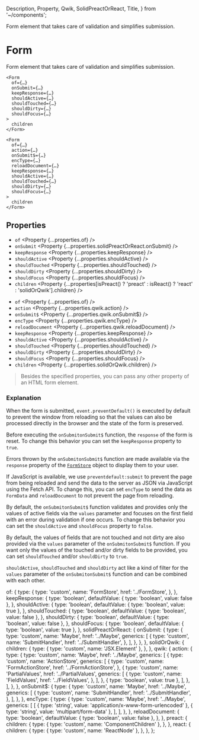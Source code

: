   Description,
  Property,
  Qwik,
  SolidPreactOrReact,
  Title,
} from '~/components';

<Title>Form</Title>
<Description>
  Form element that takes care of validation and simplifies submission.
</Description>

# Form

Form element that takes care of validation and simplifies submission.

<SolidPreactOrReact block>

```tsx
<Form
  of={…}
  onSubmit={…}
  keepResponse={…}
  shouldActive={…}
  shouldTouched={…}
  shouldDirty={…}
  shouldFocus={…}
>
  children
</Form>
```

</SolidPreactOrReact>

<Qwik block>

```tsx
<Form
  of={…}
  action={…}
  onSubmit$={…}
  encType={…}
  reloadDocument={…}
  keepResponse={…}
  shouldActive={…}
  shouldTouched={…}
  shouldDirty={…}
  shouldFocus={…}
>
  children
</Form>
```

</Qwik>

## Properties

<SolidPreactOrReact block>

- `of` <Property {...properties.of} />
- `onSubmit` <Property {...properties.solidPreactOrReact.onSubmit} />
- `keepResponse` <Property {...properties.keepResponse} />
- `shouldActive` <Property {...properties.shouldActive} />
- `shouldTouched` <Property {...properties.shouldTouched} />
- `shouldDirty` <Property {...properties.shouldDirty} />
- `shouldFocus` <Property {...properties.shouldFocus} />
- `children` <Property {...properties[isPreact() ? 'preact' : isReact() ? 'react' : 'solidOrQwik'].children} />

</SolidPreactOrReact>

<Qwik block>

- `of` <Property {...properties.of} />
- `action` <Property {...properties.qwik.action} />
- `onSubmit$` <Property {...properties.qwik.onSubmit$} />
- `encType` <Property {...properties.qwik.encType} />
- `reloadDocument` <Property {...properties.qwik.reloadDocument} />
- `keepResponse` <Property {...properties.keepResponse} />
- `shouldActive` <Property {...properties.shouldActive} />
- `shouldTouched` <Property {...properties.shouldTouched} />
- `shouldDirty` <Property {...properties.shouldDirty} />
- `shouldFocus` <Property {...properties.shouldFocus} />
- `children` <Property {...properties.solidOrQwik.children} />

</Qwik>

> Besides the specified properties, you can pass any other property of an HTML form element.

### Explanation

<SolidPreactOrReact block>

When the form is submitted, `event.preventDefault()` is executed by default to prevent the window from reloading so that the values can also be processed directly in the browser and the state of the form is preserved.

</SolidPreactOrReact>

Before executing the <SolidPreactOrReact>`onSubmit`</SolidPreactOrReact><Qwik>`onSubmit$`</Qwik> function, the `response` of the form is reset. To change this behavior you can set the `keepResponse` property to `true`.

Errors thrown by the <SolidPreactOrReact>`onSubmit`</SolidPreactOrReact><Qwik>`onSubmit$`</Qwik> function are made available via the `response` property of the <A href="../FormStore">`FormStore`</A> object to display them to your user.

<Qwik block>

If JavaScript is available, we use `preventdefault:submit` to prevent the page from being reloaded and send the data to the server as JSON via JavaScript using the Fetch API. To change this, you can set `encType` to send the data as `FormData` and `reloadDocument` to not prevent the page from reloading.

</Qwik>

By default, the <SolidPreactOrReact>`onSubmit`</SolidPreactOrReact><Qwik>`onSubmit$`</Qwik> function validates and provides only the values of active fields via the `values` parameter and focuses on the first field with an error during validation if one occurs. To change this behavior you can set the `shouldActive` and `shouldFocus` property to `false`.

By default, the values of fields that are not touched and not dirty are also provided via the `values` parameter of the <SolidPreactOrReact>`onSubmit`</SolidPreactOrReact><Qwik>`onSubmit$`</Qwik> function. If you want only the values of the touched and/or dirty fields to be provided, you can set `shouldTouched` and/or `shouldDirty` to `true`.

`shouldActive`, `shouldTouched` and `shouldDirty` act like a kind of filter for the `values` parameter of the <SolidPreactOrReact>`onSubmit`</SolidPreactOrReact><Qwik>`onSubmit$`</Qwik> function and can be combined with each other.

  of: {
    type: {
      type: 'custom',
      name: 'FormStore',
      href: '../FormStore',
    },
  },
  keepResponse: {
    type: 'boolean',
    defaultValue: { type: 'boolean', value: false },
  },
  shouldActive: {
    type: 'boolean',
    defaultValue: { type: 'boolean', value: true },
  },
  shouldTouched: {
    type: 'boolean',
    defaultValue: { type: 'boolean', value: false },
  },
  shouldDirty: {
    type: 'boolean',
    defaultValue: { type: 'boolean', value: false },
  },
  shouldFocus: {
    type: 'boolean',
    defaultValue: { type: 'boolean', value: true },
  },
  solidPreactOrReact: {
    onSubmit: {
      type: {
        type: 'custom',
        name: 'Maybe',
        href: '../Maybe',
        generics: [
          {
            type: 'custom',
            name: 'SubmitHandler',
            href: '../SubmitHandler',
          },
        ],
      },
    },
  },
  solidOrQwik: {
    children: {
      type: { type: 'custom', name: 'JSX.Element' },
    },
  },
  qwik: {
    action: {
      type: {
        type: 'custom',
        name: 'Maybe',
        href: '../Maybe',
        generics: [
          {
            type: 'custom',
            name: 'ActionStore',
            generics: [
              {
                type: 'custom',
                name: 'FormActionStore',
                href: '../FormActionStore',
              },
              {
                type: 'custom',
                name: 'PartialValues',
                href: '../PartialValues',
                generics: [
                  {
                    type: 'custom',
                    name: 'FieldValues',
                    href: '../FieldValues',
                  },
                ],
              },
              { type: 'boolean', value: true },
            ],
          },
        ],
      },
    },
    onSubmit$: {
      type: {
        type: 'custom',
        name: 'Maybe',
        href: '../Maybe',
        generics: [
          {
            type: 'custom',
            name: 'SubmitHandler',
            href: '../SubmitHandler',
          },
        ],
      },
    },
    encType: {
      type: {
        type: 'custom',
        name: 'Maybe',
        href: '../Maybe',
        generics: [
          [
            { type: 'string', value: 'application/x-www-form-urlencoded' },
            { type: 'string', value: 'multipart/form-data' },
          ],
        ],
      },
    },
    reloadDocument: {
      type: 'boolean',
      defaultValue: { type: 'boolean', value: false },
    },
  },
  preact: {
    children: {
      type: { type: 'custom', name: 'ComponentChildren' },
    },
  },
  react: {
    children: {
      type: { type: 'custom', name: 'ReactNode' },
    },
  },
};
